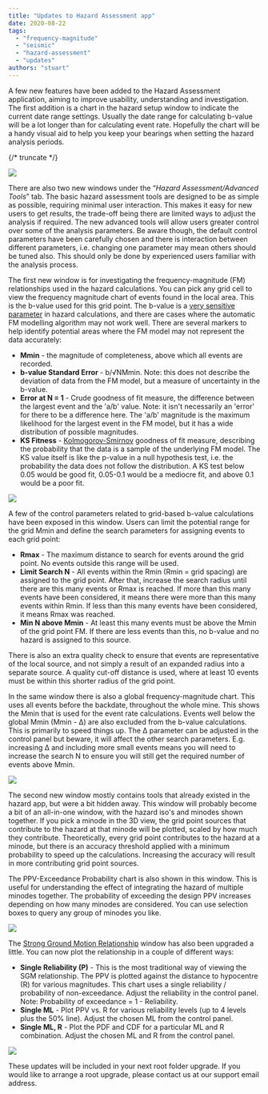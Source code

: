 ```yaml
---
title: "Updates to Hazard Assessment app"
date: 2020-08-22
tags:
  - "frequency-magnitude"
  - "seismic"
  - "hazard-assessment"
  - "updates"
authors: "stuart"
---
```


A few new features have been added to the Hazard Assessment application, aiming to improve usability, understanding and investigation. The first addition is a chart in the hazard setup window to indicate the current date range settings. Usually the date range for calculating b-value will be a lot longer than for calculating event rate. Hopefully the chart will be a handy visual aid to help you keep your bearings when setting the hazard analysis periods.

{/* truncate */}

![](/img/Hazard-date-ranges.png)

There are also two new windows under the “_Hazard Assessment/Advanced Tools_” tab. The basic hazard assessment tools are designed to be as simple as possible, requiring minimal user interaction. This makes it easy for new users to get results, the trade-off being there are limited ways to adjust the analysis if required. The new advanced tools will allow users greater control over some of the analysis parameters. Be aware though, the default control parameters have been carefully chosen and there is interaction between different parameters, i.e. changing one parameter may mean others should be tuned also. This should only be done by experienced users familiar with the analysis process.

The first new window is for investigating the frequency-magnitude (FM) relationships used in the hazard calculations. You can pick any grid cell to view the frequency magnitude chart of events found in the local area. This is the b-value used for this grid point. The b-value is a [very sensitive parameter](https://mxrap.com/seismic-hazard-sensitivity-to-b-value/) in hazard calculations, and there are cases where the automatic FM modelling algorithm may not work well. There are several markers to help identify potential areas where the FM model may not represent the data accurately:

- **Mmin** - the magnitude of completeness, above which all events are recorded.
- **b-value Standard Error** - b/√NMmin. Note: this does not describe the deviation of data from the FM model, but a measure of uncertainty in the b-value.
- **Error at N = 1** - Crude goodness of fit measure, the difference between the largest event and the 'a/b' value. Note: it isn't necessarily an 'error' for there to be a difference here. The 'a/b' magnitude is the maximum likelihood for the largest event in the FM model, but it has a wide distribution of possible magnitudes.
- **KS Fitness** - [Kolmogorov-Smirnov](<https://en.wikipedia.org/wiki/Kolmogorov%E2%80%93Smirnov_test#:~:text=In%20statistics%2C%20the%20Kolmogorov%E2%80%93Smirnov,test)%2C%20or%20to%20compare%20two>) goodness of fit measure, describing the probability that the data is a sample of the underlying FM model. The KS value itself is like the p-value in a null hypothesis test, i.e. the probability the data does not follow the distribution. A KS test below 0.05 would be good fit, 0.05-0.1 would be a mediocre fit, and above 0.1 would be a poor fit.

![](/img/Hazard-chosen-FM.png)

A few of the control parameters related to grid-based b-value calculations have been exposed in this window. Users can limit the potential range for the grid Mmin and define the search parameters for assigning events to each grid point:

- **Rmax** - The maximum distance to search for events around the grid point. No events outside this range will be used.
- **Limit Search N** - All events within the Rmin (Rmin = grid spacing) are assigned to the grid point. After that, increase the search radius until there are this many events or Rmax is reached. If more than this many events have been considered, it means there were more than this many events within Rmin. If less than this many events have been considered, it means Rmax was reached.
- **Min N above Mmin** - At least this many events must be above the Mmin of the grid point FM. If there are less events than this, no b-value and no hazard is assigned to this source.

There is also an extra quality check to ensure that events are representative of the local source, and not simply a result of an expanded radius into a separate source. A quality cut-off distance is used, where at least 10 events must be within this shorter radius of the grid point.

In the same window there is also a global frequency-magnitude chart. This uses all events before the backdate, throughout the whole mine. This shows the Mmin that is used for the event rate calculations. Events well below the global Mmin (Mmin - Δ) are also excluded from the b-value calculations. This is primarily to speed things up. The Δ parameter can be adjusted in the control panel but beware, it will affect the other search parameters. E.g. increasing Δ and including more small events means you will need to increase the search N to ensure you will still get the required number of events above Mmin.

![](/img/Hazard-global-FM.png)

The second new window mostly contains tools that already existed in the hazard app, but were a bit hidden away. This window will probably become a bit of an all-in-one window, with the hazard iso's and minodes shown together. If you pick a minode in the 3D view, the grid point sources that contribute to the hazard at that minode will be plotted, scaled by how much they contribute. Theoretically, every grid point contributes to the hazard at a minode, but there is an accuracy threshold applied with a minimum probability to speed up the calculations. Increasing the accuracy will result in more contributing grid point sources.

The PPV-Exceedance Probability chart is also shown in this window. This is useful for understanding the effect of integrating the hazard of multiple minodes together. The probability of exceeding the design PPV increases depending on how many minodes are considered. You can use selection boxes to query any group of minodes you like.

![](/img/Hazard-contribution.png)

The [Strong Ground Motion Relationship](https://mxrap.com/2019/01/04/strong-ground-motion-relationship/) window has also been upgraded a little. You can now plot the relationship in a couple of different ways:

- **Single Reliability (P)** - This is the most traditional way of viewing the SGM relationship. The PPV is plotted against the distance to hypocentre (R) for various magnitudes. This chart uses a single reliability / probability of non-exceedance. Adjust the reliability in the control panel. Note: Probability of exceedance = 1 - Reliability.
- **Single ML** - Plot PPV vs. R for various reliability levels (up to 4 levels plus the 50% line). Adjust the chosen ML from the control panel.
- **Single ML, R** - Plot the PDF and CDF for a particular ML and R combination. Adjust the chosen ML and R from the control panel.

![](/img/SGM-Charts.png)

These updates will be included in your next root folder upgrade. If you would like to arrange a root upgrade, please contact us at our support email address.
